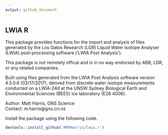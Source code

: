 ```yaml
---
output: github_document
---
```


## LWIA R

This package provides functions for the import and analysis of files generated by the Los Gatos Research (LGR) Liquid Water Isotope Analyser (LWIA) post-processing software ('LWIA Post Analysis'). 

This package is not remotely offical and is in no way endorsed by ABB, LGR, or any related companies. 

Built using files generated from the LWIA Post Analysis software version 4.5.0.6 (03/17/2017), derived from discrete water isotope measurements conducted on a LWIA-24d at the UNSW Sydney Biological Earth and Environmental Sciences (BEES) ice laboratory (E26 4006).

Author: Matt Harris, GNS Science  
Contact: m.harris@gns.cri.nz

Install the package using the following code.
```r
devtools::install_github('MRPHarris/lwia.r')
```



